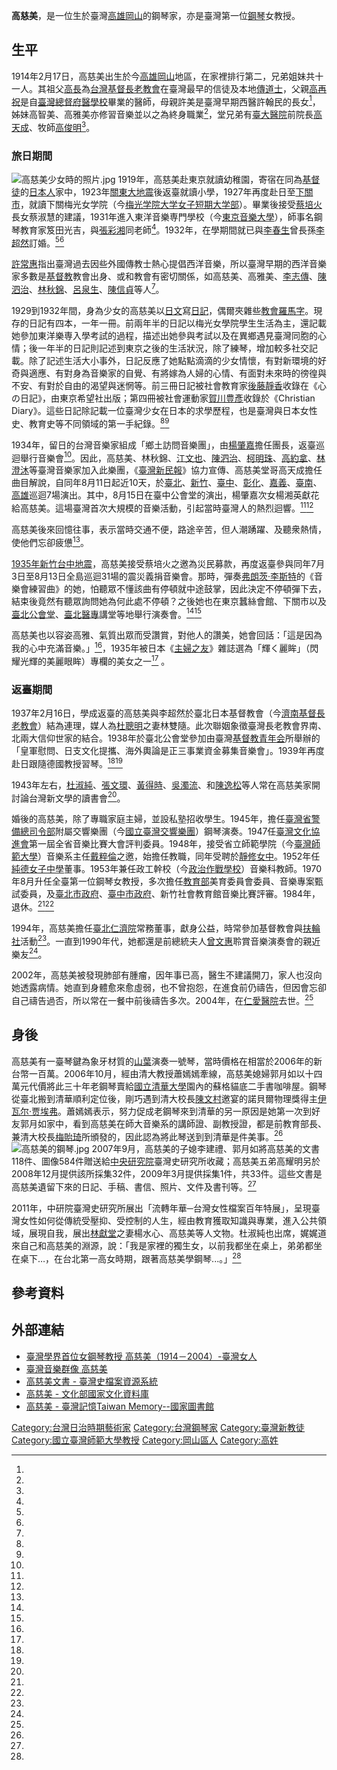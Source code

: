 {{藝人
|姓名 = 高慈美
|類型 = 演奏者
|圖片 =高慈美在《主婦之友》的封面.jpg
|圖片尺寸 =
|圖片簡介 =《主婦の友》1935年6月號封面的高慈美
|羅馬拼音 =
|英文名 =
|暱稱 =
|其他藝名 = 
|國籍 = {{TWN-JPN}}<br>{{ROC-TW}}
|民族 =
|籍貫 = 
|出生日期 = {{birth date|1914|2|27}}
|出生地點 = {{TWN-JPN}}[[臺南廳|臺南廳]][[阿公店支廳|阿公店支廳]][[阿公店區|阿公店區]][[岡山街|阿公店街]]
|逝世日期 ={{Death date and age|2004|7|28|1914|2|27}}
|逝世地點 ={{ROC-TW}}[[臺北市|臺北市]][[大安區_(臺北市)|大安區]]臺北市立聯合醫院仁愛院區
|職業 = 鋼琴家、鋼琴教授
|語言 =
|教育程度 = 
|宗教信仰 =[[基督新教|基督新教]][[喀爾文派|喀爾文派]][[長老宗|長老宗]]
|配偶 = 李超然
|兒女 =李建禮
|父母 =高再祝（父）、高許美（母）
|出道地點 =
|出道作 =
|出道日期 =
|代表作 =
|活躍年代 =
|獎項 =
}}
'''高慈美'''{{BD|1914年|2月17日|2004年|7月28日||}}，是一位生於臺灣[[高雄|高雄]][[岡山區|岡山]]的鋼琴家，亦是臺灣第一位[[鋼琴|鋼琴]]女教授。

==生平==
1914年2月17日，高慈美出生於今[[高雄|高雄]][[岡山區|岡山]]地區，在家裡排行第二，兄弟姐妹共十一人。其祖父[[高長|高長]]為[[台灣基督長老教會|台灣基督長老教會]]在臺灣最早的信徒及本地[[傳道士|傳道士]]，父親[[高再祝|高再祝]]是自[[臺灣總督府醫學校|臺灣總督府醫學校]]畢業的醫師，母親許美是臺灣早期西醫許翰民的長女<ref name="高慈美文書"/>，姊妹高智美、高雅美亦修習音樂並以之為終身職業<ref name="曾韋禎"/>，堂兄弟有[[臺大醫院|臺大醫院]]前院長[[高天成|高天成]]、牧師[[高俊明|高俊明]]<ref name="高有智"/>。

===旅日期間===
[[File:高慈美少女時的照片.jpg|left]]
1919年，高慈美赴東京就讀幼稚園，寄宿在同為[[基督徒|基督徒]]的[[日本人|日本人]]家中，1923年[[關東大地震|關東大地震]]後返臺就讀小學，1927年再度赴日至[[下關市|下關市]]，就讀下關梅光女学院（今[[梅光学院大学女子短期大学部|梅光学院大学女子短期大学部]]）。畢業後接受[[蔡培火|蔡培火]]長女蔡淑慧的建議，1931年進入東洋音樂専門學校（今[[東京音樂大學|東京音樂大學]]），師事名鋼琴教育家笈田光吉，與[[張彩湘|張彩湘]]同老師<ref name="曾韋禎"/>。1932年，在學期間就已與[[李春生|李春生]]曾長孫[[李超然|李超然]]訂婚。<ref name="高慈美文書"/><ref name="李依陵1"/>

[[許常惠|許常惠]]指出臺灣過去因些外國傳教士熱心提倡西洋音樂，所以臺灣早期的西洋音樂家多數是[[基督教|基督教]]教會出身、或和教會有密切關係，如高慈美、高雅美、[[李志傳|李志傳]]、[[陳泗治|陳泗治]]、[[林秋錦|林秋錦]]、[[呂泉生|呂泉生]]、[[陳信貞|陳信貞]]等人<ref name="許常惠"/>。
 
1929到1932年間，身為少女的高慈美以[[日文|日文]]寫[[日記|日記]]，偶爾夾雜些[[教會羅馬字|教會羅馬字]]。現存的日記有四本，一年一冊。前兩年半的日記以梅光女學院學生生活為主，還記載她參加東洋樂専入學考試的過程，描述出她參與考試以及在異鄉遇見臺灣同胞的心情；後一年半的日記則記述到東京之後的生活狀況，除了練琴，增加較多社交記載。除了記述生活大小事外，日記反應了她點點滴滴的少女情懷，有對新環境的好奇與適應、有對身為音樂家的自覺、有將嫁為人婦的心情、有面對未來時的徬徨與不安、有對於自由的渴望與迷惘等。前三冊日記被社會教育家[[後藤靜香|後藤靜香]]收錄在《心の日記》，由東京希望社出版；第四冊被社會運動家[[賀川豊彥|賀川豊彥]]收錄於《Christian Diary》。這些日記除記載一位臺灣少女在日本的求學歷程，也是臺灣與日本女性史、教育史等不同領域的第一手紀錄。<ref name="李依陵1"/><ref name="高慈美日記"/>

1934年，留日的台灣音樂家組成「鄉土訪問音樂團」，由[[楊肇嘉|楊肇嘉]]擔任團長，返臺巡迴舉行音樂會<ref name="許常惠"/>。因此，高慈美、林秋錦、[[江文也|江文也]]、[[陳泗治|陳泗治]]、[[柯明珠|柯明珠]]、[[高約拿|高約拿]]、[[林澄沐|林澄沐]]等臺灣音樂家加入此樂團，《[[臺灣新民報|臺灣新民報]]》協力宣傳、高慈美堂哥高天成擔任曲目解說，自同年8月11日起近10天，於[[臺北|臺北]]、[[新竹|新竹]]、[[臺中|臺中]]、[[彰化縣|彰化]]、[[嘉義|嘉義]]、[[臺南|臺南]]、[[高雄|高雄]]巡迴7場演出。其中，8月15日在臺中公會堂的演出，楊肇嘉次女楊湘英獻花給高慈美。這場臺灣首次大規模的音樂活動，引起當時臺灣人的熱烈迴響。<ref name="高慈美文書"/><ref name="李依陵2"/>

高慈美後來回憶往事，表示當時交通不便，路途辛苦，但人潮踴躍、及聽衆熱情，使他們忘卻疲憊<ref name="吳玲宜"/>。

[[1935年新竹台中地震|1935年新竹台中地震]]，高慈美接受蔡培火之邀為災民募款，再度返臺參與同年7月3日至8月13日全島巡迴31場的震災義捐音樂會。那時，彈奏[[弗朗茨·李斯特|弗朗茨·李斯特]]的《音樂會練習曲》的她，怕聽眾不懂該曲有停頓就中途鼓掌，因此決定不停頓彈下去，結束後竟然有聽眾詢問她為何此處不停頓？之後她也在東京蠶絲會館、下關市以及[[臺北公會堂|臺北公會堂]]、[[臺灣總督府醫學校|臺北醫專]]講堂等地舉行演奏會。<ref name="高慈美文書"/><ref name="李依陵2"/>

高慈美也以容姿高雅、氣質出眾而受讚賞，對他人的讚美，她會回話：「這是因為我的心中充滿音樂。」<ref name="吳玲宜"/>，1935年被日本《[[主婦之友|主婦之友]]》雜誌選為「輝く麗眸」（閃耀光輝的美麗眼眸）專欄的美女之一<ref name="恩典之美"/> 。

===返臺期間===
 
1937年2月16日，學成返臺的高慈美與李超然於臺北日本基督教會（今[[濟南基督長老教會|濟南基督長老教會]]）結為連理，媒人為[[杜聰明|杜聰明]]之妻林雙隨。此次聯姻象徵臺灣長老教會界南、北兩大信仰世家的結合。1938年於臺北公會堂參加由臺灣[[基督教青年会|基督教青年会]]所舉辦的「皇軍慰問、日支文化提攜、海外輿論是正三事業資金募集音樂會」。1939年再度赴日跟隨德國教授習琴。<ref name="高慈美文書"/><ref name="李依陵3"/>

1943年左右，[[杜淑純|杜淑純]]、[[張文環|張文環]]、[[黃得時|黃得時]]、[[吳濁流|吳濁流]]、和[[陳逸松_(律師)|陳逸松]]等人常在高慈美家開討論台灣新文學的讀書會<ref name="杜淑純"/>。

婚後的高慈美，除了專職家庭主婦，並設私塾招收學生。1945年，擔任[[臺灣省警備總司令部|臺灣省警備總司令部]]附屬交響樂團（今[[國立臺灣交響樂團|國立臺灣交響樂團]]）鋼琴演奏。1947任[[臺灣文化協進會|臺灣文化協進會]]第一屆全省音樂比賽大會評判委員。1948年，接受省立師範學院（今[[臺灣師範大學|臺灣師範大學]]）音樂系主任[[戴粹倫|戴粹倫]]之邀，始擔任教職，同年受聘於[[靜修女中|靜修女中]]。1952年任[[純德女子中學|純德女子中學]]董事。1953年兼任政工幹校（今[[政治作戰學校|政治作戰學校]]）音樂科教師。1970年8月升任全臺第一位鋼琴女教授，多次擔任[[中華民國教育部|教育部]]美育委員會委員、音樂專案甄試委員，及[[臺北市政府|臺北市政府]]、[[臺中市政府|臺中市政府]]、新竹社會教育館音樂比賽評審。1984年，退休。<ref name="高慈美文書"/><ref name="李依陵3"/>

1994年，高慈美擔任[[仁濟醫院_(臺北市)|臺北仁濟院]]常務董事，獻身公益，時常參加基督教會與[[扶輪社|扶輪社]]活動<ref name="高慈美文書"/>。一直到1990年代，她都還是前總統夫人[[曾文惠|曾文惠]]聆賞音樂演奏會的親近樂友<ref name="陳柔縉"/>。

2002年，高慈美被發現肺部有腫瘤，因年事已高，醫生不建議開刀，家人也沒向她透露病情。她直到身體愈來愈虛弱，也不曾抱怨，在進食前仍禱告，但因會忘卻自己禱告過否，所以常在一餐中前後禱告多次。2004年，在[[臺北市立聯合醫院|仁愛醫院]]去世。<ref name="曾韋禎"/>

==身後==
高慈美有一臺琴鍵為象牙材質的[[山葉_(公司)|山葉]]演奏一號琴，當時價格在相當於2006年的新台幣一百萬。2006年10月，經由清大教授蕭嫣嫣牽線，高慈美媳婦郭月如以十四萬元代價將此三十年老鋼琴賣給[[國立清華大學|國立清華大學]]園內的蘇格貓底二手書咖啡屋。鋼琴從臺北搬到清華順利定位後，剛巧遇到清大校長[[陳文村|陳文村]]邀宴的諾貝爾物理獎得主[[伊瓦尔·贾埃弗|伊瓦尔·贾埃弗]]。蕭嫣嫣表示，努力促成老鋼琴來到清華的另一原因是她第一次到好友郭月如家中，看到高慈美在師大音樂系的講師證、副教授證，都是前教育部長、兼清大校長[[梅貽琦|梅貽琦]]所頒發的，因此認為將此琴送到到清華是件美事。<ref name="陳愛珠"/>
[[File:高慈美的鋼琴.jpg|thumb]]
2007年9月，高慈美的子媳李建禮、郭月如將高慈美的文書118件、圖像584件贈送給[[中央研究院|中央研究院]]臺灣史研究所收藏；高慈美五弟高耀明另於2008年12月提供該所採集32件，2009年3月提供採集1件，共33件。這些文書是高慈美遺留下來的日記、手稿、書信、照片、文件及書刊等。<ref name="高慈美文書"/>

2011年，中研院臺灣史研究所展出「流轉年華─台灣女性檔案百年特展」，呈現臺灣女性如何從傳統受壓抑、受控制的人生，經由教育獲取知識與專業，進入公共領域，展現自我，展出[[林獻堂|林獻堂]]之妻楊水心、高慈美等人文物。杜淑純也出席，娓娓道來自己和高慈美的淵源，說：「我是家裡的獨生女，以前我都坐在桌上，弟弟都坐在桌下…，在台北第一高女時期，跟著高慈美學鋼琴...。」<ref name="葉芷妘"/>

==參考資料==
{{portal box|人物|台灣|音樂}}
{{reflist|2|refs=

<ref name="陳柔縉">{{cite book |author=陳柔縉|chapter=〈李登輝家族〉|title=《總統的親戚：台灣權貴家族》|date=1999-09|publisher=時報文化出版社|location=臺灣|language=zh-tw |isbn=9789571329703 }}</ref>

<ref name="杜淑純">{{cite book |author=杜淑純|title=《杜聰明與我：杜淑純女士訪談錄》|chapter=〈烽火下的台北帝大生活〉|date=2005-12-01|publisher=國史館|location=臺灣|language=zh-tw |isbn=9860034397}}</ref>

<ref name="許常惠">{{cite book |author=許常惠|chapter=〈台灣新音樂的產生與發展〉|title=《音樂台灣一百年論文集》|date=1997|publisher=白鷺鷥文敎基金會|location=臺灣|language=zh-tw |isbn=9789579851800}}</ref>

<ref name="高有智">{{cite book |author=高有智|chapter=〈高長家族書寫基督信仰傳奇〉|title=《台灣百年生活印記：人文一百年》|date=2011-01-31|publisher=天下文化出版社|location=臺灣|language=zh-tw |isbn=9789862166949}}</ref>

<ref name="曾韋禎">{{cite journal |author=曾韋禎|title=〈台灣的第一位女鋼琴教授──高慈美〉|journal=《新使者雜誌》|issue=第102期|date=2007-10-10|publisher=新使者雜誌社|location=臺灣|language=zh-tw |isbn=}}</ref>

<ref name="恩典之美">{{cite book |author=張隆志、郭月如、吳叡人、連憲升、王昭文、嚴婉玲|title=《恩典之美：高慈美女士圖像史料選輯》|date=2008-12-01|publisher=中央研究院臺灣史研究所|location=臺灣|language=zh-tw |isbn=9789860171532}}</ref>

<ref name="陳愛珠">{{Cite news|url=http://www.nthu.edu.tw/allnews/news_content.php?ID=1901|title=教授引線 卅年老鋼琴進駐清大|language=zh-tw|publisher=《中國時報》|author=陳愛珠|date=2006-10-26|accessdate=2015-06-06}}{{dead link|date=2018年5月 |bot=InternetArchiveBot |fix-attempted=yes }}</ref>

<ref name="葉芷妘">{{Cite news|url=https://tw.news.yahoo.com/%E7%99%BE%E5%B9%B4%E5%8F%B0%E7%81%A3%E5%A5%B3%E6%80%A7%E6%AA%94%E6%A1%88%E5%B1%95-%E6%9D%9C%E8%81%B0%E6%98%8E%E5%A5%B3-%E6%9D%9C%E6%B7%91%E7%B4%94%E6%86%B6%E6%81%A9%E5%B8%AB%E9%AB%98%E6%85%88%E7%BE%8E-20110329-115741-141.html|title=百年台灣女性檔案展 杜聰明女 杜淑純憶恩師高慈美|language=zh-tw|publisher=《中國時報》|author=葉芷妘|date=2011-03-30|accessdate=2015-06-11}}</ref>
 
<ref name="高慈美日記">{{Cite web|url=http://herhistory.ith.sinica.edu.tw/Story18.html|title=高慈美日記—臺灣少女日本求學記|language=zh-tw|publisher=中央研究院臺灣史研究所|author=|date=|accessdate=2015-06-06|work=流轉年華 - 臺灣女性檔案百年特展|archive-url=https://web.archive.org/web/20150623074933/http://herhistory.ith.sinica.edu.tw/Story18.html|archive-date=2015-06-23|dead-url=yes}}</ref>

<ref name="李依陵1">{{Cite web|url=http://archives.ith.sinica.edu.tw/collections_con.php?no=98|work=「輝く麗眸」－從檔案紀錄走入音樂家高慈美的生命|title=一、負笈東瀛，音樂啟蒙|language=zh-tw|publisher=中央研究院臺灣史研究所|author=李依陵|date=|accessdate=2015-06-06}}</ref>

<ref name="李依陵2">{{Cite web|url=http://archives.ith.sinica.edu.tw/collections_con.php?no=97|work=「輝く麗眸」－從檔案紀錄走入音樂家高慈美的生命|title=二、樂音撫慰，投身公益|language=zh-tw|publisher=中央研究院臺灣史研究所|author=李依陵|date=|accessdate=2015-06-06}}</ref>
 
<ref name="李依陵3">{{Cite web|url=http://archives.ith.sinica.edu.tw/collections_con.php?no=96|work=「輝く麗眸」－從檔案紀錄走入音樂家高慈美的生命|title=三、音樂教學，典雅風範|language=zh-tw|publisher=中央研究院臺灣史研究所|author=李依陵|date=|accessdate=2015-06-06}}</ref>
 
<ref name="高慈美文書">{{Cite web|url=http://tais.ith.sinica.edu.tw/sinicafrsFront/browsingLevel1.jsp?xmlId=0000053013|work=臺灣史檔案資源系統|title=高慈美文書|language=zh-tw|publisher=中央研究院臺灣史研究所|author=|date=|
accessdate=2015-06-06}}</ref>
 
<ref name="吳玲宜">{{cite book |author=吳玲宜|chapter=〈高慈美〉|title=《台灣前輩音樂家群相》|date=1993-02-10|publisher=大呂出版社|location=臺灣|language=zh-tw |isbn=9789579358545}}</ref>
 }}

== 外部連結 ==
* [http://women.nmth.gov.tw/information_93_39919.html 臺灣學界首位女鋼琴教授 高慈美（1914－2004）-臺灣女人]
* [http://musiciantw.ncfta.gov.tw/list.aspx?c=&p=M155 臺灣音樂群像 高慈美]
* [http://140.109.185.225/sinicafrsFront/browsingLevel1.jsp?xmlId=0000053013 高慈美文書 - 臺灣史檔案資源系統]
* [http://nrch.culture.tw/twpedia.aspx?id=10163 高慈美 - 文化部國家文化資料庫]
* [http://memory.ncl.edu.tw/tm_cgi/hypage.cgi?HYPAGE=toolbox_figure_detail.hpg&project_id=twpeop&dtd_id=15&subject_name=%E8%87%BA%E7%81%A3%E4%BA%BA%E7%89%A9%E8%AA%8C(1895-1945)&subject_url=toolbox_figure.hpg&xml_id=0000294321&who=%E9%AB%98%E6%85%88%E7%BE%8E 高慈美 - 臺灣記憶Taiwan Memory--國家圖書館]
{{commonscat|Kao Chih-mei}}

[[Category:台灣日治時期藝術家|Category:台灣日治時期藝術家]]
[[Category:台灣鋼琴家|Category:台灣鋼琴家]]
[[Category:臺灣新教徒|Category:臺灣新教徒]]
[[Category:國立臺灣師範大學教授|Category:國立臺灣師範大學教授]]
[[Category:岡山區人|Category:岡山區人]]
[[Category:高姓|Category:高姓]]